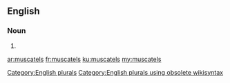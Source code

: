==English==

===Noun===
{{head|en}}

# {{plural of|muscatel}}

[[Category:English plurals]][[Category:English plurals using obsolete wikisyntax]]

[[ar:muscatels]]
[[fr:muscatels]]
[[ku:muscatels]]
[[my:muscatels]]